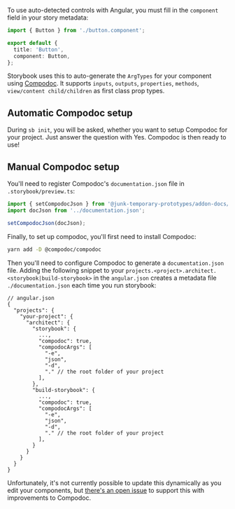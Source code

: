 To use auto-detected controls with Angular, you must fill in the `component` field in your story metadata:

```ts
import { Button } from './button.component';

export default {
  title: 'Button',
  component: Button,
};
```

Storybook uses this to auto-generate the `ArgTypes` for your component using [Compodoc](https://compodoc.app/). It supports `inputs`, `outputs`, `properties`, `methods`, `view/content child/children` as first class prop types.

## Automatic Compodoc setup

During `sb init`, you will be asked, whether you want to setup Compodoc for your project. Just answer the question with Yes. Compodoc is then ready to use!

## Manual Compodoc setup

You'll need to register Compodoc's `documentation.json` file in `.storybook/preview.ts`:

```js
import { setCompodocJson } from '@junk-temporary-prototypes/addon-docs/angular';
import docJson from '../documentation.json';

setCompodocJson(docJson);
```

Finally, to set up compodoc, you'll first need to install Compodoc:

```sh
yarn add -D @compodoc/compodoc
```

Then you'll need to configure Compodoc to generate a `documentation.json` file. Adding the following snippet to your `projects.<project>.architect.<storybook|build-storybook>` in the `angular.json` creates a metadata file `./documentation.json` each time you run storybook:

```jsonc
// angular.json
{
  "projects": {
    "your-project": {
      "architect": {
        "storybook": {
          ...,
          "compodoc": true,
          "compodocArgs": [
            "-e",
            "json",
            "-d",
            "." // the root folder of your project
          ],
        },
        "build-storybook": {
          ...,
          "compodoc": true,
          "compodocArgs": [
            "-e",
            "json",
            "-d",
            "." // the root folder of your project
          ],
        }
      }
    }
  }
}
```

Unfortunately, it's not currently possible to update this dynamically as you edit your components, but [there's an open issue](https://github.com/storybookjs/storybook/issues/8672) to support this with improvements to Compodoc.
